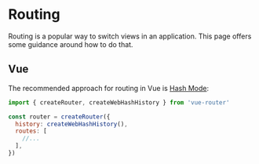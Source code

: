 
# Routing

Routing is a popular way to switch views in an application. This page offers some guidance around how to do that.

## Vue

The recommended approach for routing in Vue is [Hash Mode](https://next.router.vuejs.org/guide/essentials/history-mode.html#hash-mode):

```js
import { createRouter, createWebHashHistory } from 'vue-router'

const router = createRouter({
  history: createWebHashHistory(),
  routes: [
    //...
  ],
})
```
